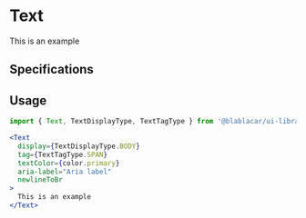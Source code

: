 

<Meta title="Text" />

# **Text**

<Canvas>
  <Story name="Default">
    <Text
      display={TextDisplayType.BODY}
      tag={TextTagType.SPAN}
      textColor={color.primary}
      aria-label="Aria label"
      newlineToBr
    >
      This is an example
    </Text>
  </Story>
</Canvas>

## Specifications

## Usage

```jsx
import { Text, TextDisplayType, TextTagType } from '@blablacar/ui-library/build/text'

<Text
  display={TextDisplayType.BODY}
  tag={TextTagType.SPAN}
  textColor={color.primary}
  aria-label="Aria label"
  newlineToBr
>
  This is an example
</Text>
```

<ArgsTable of={Text} />
